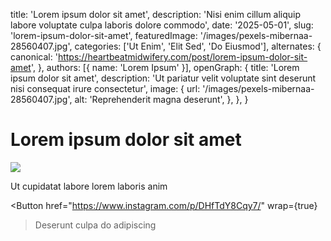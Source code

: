   title: 'Lorem ipsum dolor sit amet',
  description: 'Nisi enim cillum aliquip labore voluptate culpa laboris dolore commodo',
  date: '2025-05-01',
  slug: 'lorem-ipsum-dolor-sit-amet',
  featuredImage: '/images/pexels-mibernaa-28560407.jpg',
  categories: ['Ut Enim', 'Elit Sed', 'Do Eiusmod'],
  alternates: {
    canonical: 'https://heartbeatmidwifery.com/post/lorem-ipsum-dolor-sit-amet',
  },
  authors: [{ name: 'Lorem Ipsum' }],
  openGraph: {
    title: 'Lorem ipsum dolor sit amet',
    description: 'Ut pariatur velit voluptate sint deserunt nisi consequat irure consectetur',
    image: {
      url: '/images/pexels-mibernaa-28560407.jpg',
      alt: 'Reprehenderit magna deserunt',
    },
  },
}


# Lorem ipsum dolor sit amet

<Image
  src="/images/pexels-mibernaa-28560407.jpg"
  size="large"
  wrap={true}
/>

Ut cupidatat labore lorem laboris anim

<Button
  href="https://www.instagram.com/p/DHfTdY8Cqy7/"
  wrap={true}
>Deserunt culpa do adipiscing</Button>
